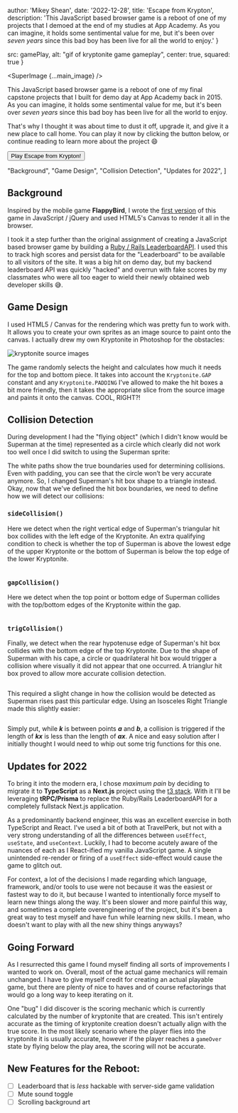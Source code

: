 
  author: 'Mikey Shean',
  date: '2022-12-28',
  title: 'Escape from Krypton',
  description:
    'This JavaScript based browser game is a reboot of one of my projects that I demoed at the end of my studies at App Academy.  As you can imagine, it holds some sentimental value for me, but it\'s been over *seven years* since this bad boy has been live for all the world to enjoy.'
}



  src: gamePlay,
  alt: "gif of kryptonite game gameplay",
  center: true,
  squared: true
}

<SuperImage {...main_image} />

This JavaScript based browser game is a reboot of one of my final capstone projects that I built for demo day at App Academy back in 2015.  As you 
can imagine, it holds some sentimental value for me, but it's been over *seven years* since this bad boy has been 
live for all the world to enjoy.

That's why I thought it was about time to dust it off, upgrade it, and give it a new place to call home.  You can play it now by 
clicking the button below, or continue reading to learn more about the project 😄

<div className="flex justify-center">
  <Button className="not-prose flex" href="https://escapekrypton.com" value="Hi">Play Escape from Krypton!</Button>
</div>


  "Background",
  "Game Design",
  "Collision Detection",
  "Updates for 2022",
]

<TableOfContents headingText={headingText}/>

## Background

Inspired by the mobile game **FlappyBird**, I wrote the <a href="https://github.com/mikeyshean/kryptonite">first version</a> of 
this game in  JavaScript / jQuery and used HTML5's Canvas to render it all in the browser. 

I took it a step further than the original assignment of creating a JavaScript based browser game by building 
a <a href="https://github.com/mikeyshean/leaderboard">Ruby / Rails LeaderboardAPI</a>.  I used this to 
track high scores and persist data for the "Leaderboard" to be available to all visitors of the site. It was a big hit 
on demo day, but my backend leaderboard API was quickly "hacked" and overrun with fake scores by my classmates 
who were all too eager to wield their newly obtained web developer skills 😅.  

## Game Design

I used HTML5 / Canvas for the rendering which was pretty fun to work with. It allows you to create your own sprites as an image source 
to paint onto the canvas. I actually drew my own Kryptonite in Photoshop for the obstacles:

<div className="flex justify-center">
  <Image src={kryptoniteSource} className="" alt="kryptonite source images" />
</div>

The game randomly selects the height and calculates how much it needs for the top and bottom piece. It takes into account the `Kryptonite.GAP`
constant and any `Kryptonite.PADDING` I’ve allowed to make the hit boxes a bit more friendly, then it takes the appropriate slice 
from the source image and paints it onto the canvas. COOL, RIGHT?!


## Collision Detection

During development I had the "flying object" (which I didn't know would be Superman at the time) represented as a circle 
which clearly did not work too well once I did switch to using the Superman sprite:

<SuperImage src={superCircle} caption="Hey, that's not a collision!" alt="superman with circle hit box" />

The white paths show the true boundaries used for determining collisions. Even with padding,
you can see that the circle won’t be very accurate anymore. So, I changed Superman's hit box shape to a triangle instead. Okay, now 
that we've defined the hit box boundaries, we need to define how we will detect our collisions:

### `sideCollision()`
Here we detect when the right vertical edge of Superman's triangular hit box collides with the left edge of the Kryptonite. An extra 
qualifying condition to check is whether the top of Superman is above the lowest edge of the upper Kryptonite or the bottom of Superman is below the top 
edge of the lower Kryptonite.

<Image src={sideCollision} alt=""/>

### `gapCollision()`

Here we detect when the top point or bottom edge of Superman collides with the top/bottom edges of the Kryptonite within the gap.

<Image src={gapCollision} alt=""/>

### `trigCollision()`
Finally, we detect when the rear hypotenuse edge of Superman's hit box collides with the bottom edge of the top Kryptonite. Due to the 
shape of Superman with his cape, a circle or quadrilateral hit box would trigger a collision where visually it did not appear that one occurred.  A 
trianglur hit box proved to allow more accurate collision detection.

<Image src={trigCollision} alt=""/>

This required a slight change in how the collision would be detected as Superman rises past this particular edge. Using an 
Isosceles Right Triangle made this slightly easier:

<Image src={trigDiagram} alt=""/>

Simply put, while ***k*** is between points ***a*** and ***b***, a collision is triggered if the length of 
***kx*** is less than the length of ***ax***. A nice and easy solution after I initially thought I would need to 
whip out some trig functions for this one.




## Updates for 2022

To bring it into the modern era, I chose *maximum pain* by deciding to migrate it to **TypeScript** as a **Next.js** project using 
the <a href="https://create.t3.gg/" target="_blank">t3 stack</a>.  With it I'll be leveraging **tRPC/Prisma** to replace the Ruby/Rails LeaderboardAPI 
for a completely fullstack Next.js application. 

As a predominantly backend engineer, this was an excellent exercise in both TypeScript and React.  I've used a bit of both 
at TravelPerk, but not with a very strong understanding of all the differences between `useEffect`, `useState`, and `useContext`. Luckily,
I had to become acutely aware of the nuances of each as I React-ified my vanilla JavaScript game.  A single unintended re-render or 
firing of a `useEffect` side-effect would cause the game to glitch out.

For context, a lot of the decisions I made regarding which language, framework, and/or tools to use were not because 
it was the easiest or fastest way to do it, but because I wanted to intentionally force myself to learn new things along 
the way. It's been slower and more painful this way, and sometimes a complete overengineering of the project, but it's been a 
great way to test myself and have fun while learning new skills.  I mean, who doesn't want to play with all the new shiny things anyways?


## Going Forward

As I resurrected this game I found myself finding all sorts of improvements I wanted to work on.  Overall, most of the actual 
game mechanics will remain unchanged.  I have to give myself credit for creating an actual playable game, but there are plenty of nice to haves 
and of course refactorings that would go a long way to keep iterating on it.  

One "bug" I did discover is the scoring mechanic which is currently calculated by the number of kryptonite that are created.  This isn't entirely accurate 
as the timing of kryptonite creation doesn't actually align with the true score.  In the most likely scenario where the player flies into the kryptonite 
it is usually accurate, however if the player reaches a `gameOver` state by flying below the play area, the scoring will not be accurate.

## New Features for the Reboot:
- [ ] Leaderboard that is *less* hackable with server-side game validation
- [ ] Mute sound toggle
- [ ] Scrolling background art
